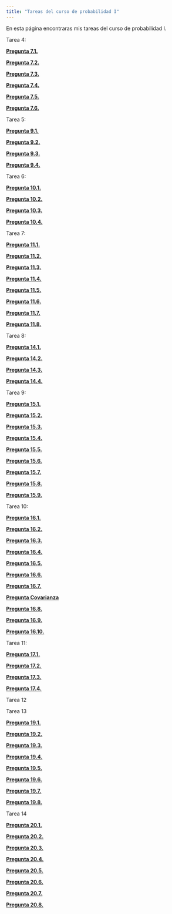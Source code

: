 ```yaml
---
title: "Tareas del curso de probabilidad I"
---
```


En esta página encontraras mis tareas del curso de probabilidad I.

Tarea 4:


  **[Pregunta 7.1.](https://austriamax.github.io/austriamax.probaP.github.io/P7_1.html)**
  
  **[Pregunta 7.2.](https://austriamax.github.io/austriamax.probaP.github.io/P7_2.html)**
  
  **[Pregunta 7.3.](https://austriamax.github.io/austriamax.probaP.github.io/P7_3.html)**
  
  **[Pregunta 7.4.](https://austriamax.github.io/austriamax.probaP.github.io/P7_4.html)**
  
  **[Pregunta 7.5.](https://austriamax.github.io/austriamax.probaP.github.io/P7_5.html)**
  
  **[Pregunta 7.6.](https://austriamax.github.io/austriamax.probaP.github.io/P7_6.html)**
  
  
  Tarea 5:
  
  
  **[Pregunta 9.1.](https://austriamax.github.io/austriamax.probaP.github.io/P9_1.html)**
  
  **[Pregunta 9.2.](https://austriamax.github.io/austriamax.probaP.github.io/P9_2.html)**
  
  **[Pregunta 9.3.](https://austriamax.github.io/austriamax.probaP.github.io/P9_3.html)**
  
  **[Pregunta 9.4.](https://austriamax.github.io/austriamax.probaP.github.io/P9_4.html)**
  
      
  Tarea 6:
  
  
  **[Pregunta 10.1.](https://austriamax.github.io/austriamax.probaP.github.io/P10_1.html)**
  
  **[Pregunta 10.2.](https://austriamax.github.io/austriamax.probaP.github.io/P10_2.html)**
  
  **[Pregunta 10.3.](https://austriamax.github.io/austriamax.probaP.github.io/P10_3.html)**
  
  **[Pregunta 10.4.](https://austriamax.github.io/austriamax.probaP.github.io/P10_4.html)** 
  
  
  Tarea 7:
  
  
  **[Pregunta 11.1.](https://austriamax.github.io/austriamax.probaP.github.io/P11_1.html)**
  
  **[Pregunta 11.2.](https://austriamax.github.io/austriamax.probaP.github.io/P11_2.html)**
  
  **[Pregunta 11.3.](https://austriamax.github.io/austriamax.probaP.github.io/P11_3.html)**
  
  **[Pregunta 11.4.](https://austriamax.github.io/austriamax.probaP.github.io/P11_4.html)**
  
  **[Pregunta 11.5.](https://austriamax.github.io/austriamax.probaP.github.io/P11_5.html)**
  
  **[Pregunta 11.6.](https://austriamax.github.io/austriamax.probaP.github.io/P11_6.html)**
  
  **[Pregunta 11.7.](https://austriamax.github.io/austriamax.probaP.github.io/P11_7.html)**
  
  **[Pregunta 11.8.](https://austriamax.github.io/austriamax.probaP.github.io/P11_8.html)** 
  

  Tarea 8:
  
  
  **[Pregunta 14.1.](https://austriamax.github.io/austriamax.probaP.github.io/P14_1.html)**
  
  **[Pregunta 14.2.](https://austriamax.github.io/austriamax.probaP.github.io/P14_2.html)**
  
  **[Pregunta 14.3.](https://austriamax.github.io/austriamax.probaP.github.io/P14_3.html)**
  
  **[Pregunta 14.4.](https://austriamax.github.io/austriamax.probaP.github.io/P14_4.html)**
  
  
  Tarea 9:  
  
  
  **[Pregunta 15.1.](https://austriamax.github.io/austriamax.probaP.github.io/P15_1.html)**
  
  **[Pregunta 15.2.](https://austriamax.github.io/austriamax.probaP.github.io/P15_2.html)**
  
  **[Pregunta 15.3.](https://austriamax.github.io/austriamax.probaP.github.io/P15_3.html)**
  
  **[Pregunta 15.4.](https://austriamax.github.io/austriamax.probaP.github.io/P15_4.html)**
  
  **[Pregunta 15.5.](https://austriamax.github.io/austriamax.probaP.github.io/P15_5.html)**
  
  **[Pregunta 15.6.](https://austriamax.github.io/austriamax.probaP.github.io/P15_6.html)**
  
  **[Pregunta 15.7.](https://austriamax.github.io/austriamax.probaP.github.io/P15_7.html)**
  
  **[Pregunta 15.8.](https://austriamax.github.io/austriamax.probaP.github.io/P15_8.html)**
  
  **[Pregunta 15.9.](https://austriamax.github.io/austriamax.probaP.github.io/P15_9.html)**    
    
    
  Tarea 10:
  
  
  **[Pregunta 16.1.](https://austriamax.github.io/austriamax.probaP.github.io/P16_1.html)**
  
  **[Pregunta 16.2.](https://austriamax.github.io/austriamax.probaP.github.io/P16_2.html)**
  
  **[Pregunta 16.3.](https://austriamax.github.io/austriamax.probaP.github.io/P16_3.html)**
  
  **[Pregunta 16.4.](https://austriamax.github.io/austriamax.probaP.github.io/P16_4.html)**
  
  **[Pregunta 16.5.](https://austriamax.github.io/austriamax.probaP.github.io/P16_5.html)**
  
  **[Pregunta 16.6.](https://austriamax.github.io/austriamax.probaP.github.io/P16_6.html)**
  
  **[Pregunta 16.7.](https://austriamax.github.io/austriamax.probaP.github.io/P16_7.html)**
  
  **[Pregunta Covarianza](https://austriamax.github.io/austriamax.probaP.github.io/P16_Covarianza.html)**
  
  **[Pregunta 16.8.](https://austriamax.github.io/austriamax.probaP.github.io/P16_8.html)**
  
  **[Pregunta 16.9.](https://austriamax.github.io/austriamax.probaP.github.io/P16_9.html)**
  
  **[Pregunta 16.10.](https://austriamax.github.io/austriamax.probaP.github.io/P16_10.html)**   
    
    
  Tarea 11:
  
  
  **[Pregunta 17.1.](https://austriamax.github.io/austriamax.probaP.github.io/P17_1.html)**
  
  **[Pregunta 17.2.](https://austriamax.github.io/austriamax.probaP.github.io/P17_2.html)**
  
  **[Pregunta 17.3.](https://austriamax.github.io/austriamax.probaP.github.io/P17_3.html)** 
  
  **[Pregunta 17.4.](https://austriamax.github.io/austriamax.probaP.github.io/P17_4.html)** 
  
  
  Tarea 12
  
  
  Tarea 13
  
  **[Pregunta 19.1.](https://austriamax.github.io/austriamax.probaP.github.io/P19_1.html)**
  
  **[Pregunta 19.2.](https://austriamax.github.io/austriamax.probaP.github.io/P19_2.html)**
  
  **[Pregunta 19.3.](https://austriamax.github.io/austriamax.probaP.github.io/P19_3.html)**  
  
  **[Pregunta 19.4.](https://austriamax.github.io/austriamax.probaP.github.io/P19_4.html)**
  
  **[Pregunta 19.5.](https://austriamax.github.io/austriamax.probaP.github.io/P19_5.html)**  
  
  **[Pregunta 19.6.](https://austriamax.github.io/austriamax.probaP.github.io/P19_6.html)**  
  
  **[Pregunta 19.7.](https://austriamax.github.io/austriamax.probaP.github.io/P19_7.html)**
  
  **[Pregunta 19.8.](https://austriamax.github.io/austriamax.probaP.github.io/P19_8.html)**  
  
  
  Tarea 14
  
  
  **[Pregunta 20.1.](https://austriamax.github.io/austriamax.probaP.github.io/P20_1.html)**
  
  **[Pregunta 20.2.](https://austriamax.github.io/austriamax.probaP.github.io/P20_2.html)**
  
  **[Pregunta 20.3.](https://austriamax.github.io/austriamax.probaP.github.io/P20_3.html)**  
  
  **[Pregunta 20.4.](https://austriamax.github.io/austriamax.probaP.github.io/P20_4.html)**
  
  **[Pregunta 20.5.](https://austriamax.github.io/austriamax.probaP.github.io/P20_5.html)**  
  
  **[Pregunta 20.6.](https://austriamax.github.io/austriamax.probaP.github.io/P20_6.html)**  
  
  **[Pregunta 20.7.](https://austriamax.github.io/austriamax.probaP.github.io/P20_7.html)**
  
  **[Pregunta 20.8.](https://austriamax.github.io/austriamax.probaP.github.io/P20_8.html)**    
  
  
